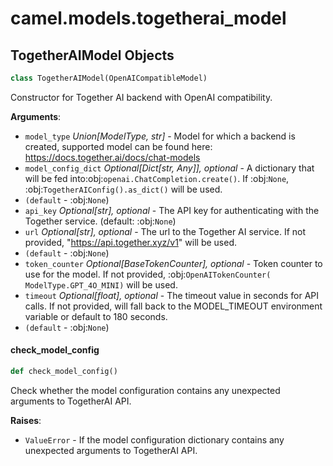 <a id="camel.models.togetherai_model"></a>

# camel.models.togetherai\_model

<a id="camel.models.togetherai_model.TogetherAIModel"></a>

## TogetherAIModel Objects

```python
class TogetherAIModel(OpenAICompatibleModel)
```

Constructor for Together AI backend with OpenAI compatibility.

**Arguments**:

- `model_type` _Union[ModelType, str]_ - Model for which a backend is
  created, supported model can be found here:
  https://docs.together.ai/docs/chat-models
- `model_config_dict` _Optional[Dict[str, Any]], optional_ - A dictionary
  that will be fed into:obj:`openai.ChatCompletion.create()`. If
  :obj:`None`, :obj:`TogetherAIConfig().as_dict()` will be used.
- `(default` - :obj:`None`)
- `api_key` _Optional[str], optional_ - The API key for authenticating with
  the Together service. (default: :obj:`None`)
- `url` _Optional[str], optional_ - The url to the Together AI service.
  If not provided, "https://api.together.xyz/v1" will be used.
- `(default` - :obj:`None`)
- `token_counter` _Optional[BaseTokenCounter], optional_ - Token counter to
  use for the model. If not provided, :obj:`OpenAITokenCounter(
  ModelType.GPT_4O_MINI)` will be used.
- `timeout` _Optional[float], optional_ - The timeout value in seconds for
  API calls. If not provided, will fall back to the MODEL_TIMEOUT
  environment variable or default to 180 seconds.
- `(default` - :obj:`None`)

<a id="camel.models.togetherai_model.TogetherAIModel.check_model_config"></a>

#### check\_model\_config

```python
def check_model_config()
```

Check whether the model configuration contains any
unexpected arguments to TogetherAI API.

**Raises**:

- `ValueError` - If the model configuration dictionary contains any
  unexpected arguments to TogetherAI API.

